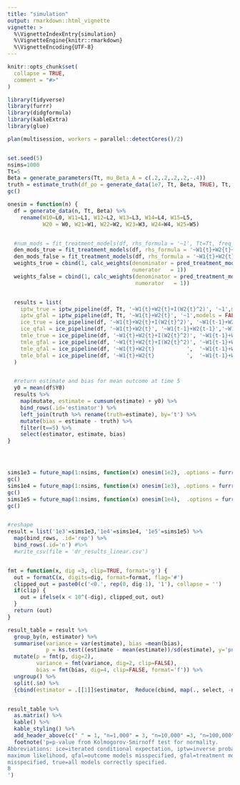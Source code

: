 ```yaml
---
title: "simulation"
output: rmarkdown::html_vignette
vignette: >
  %\VignetteIndexEntry{simulation}
  %\VignetteEngine{knitr::rmarkdown}
  %\VignetteEncoding{UTF-8}
---
```


```r
knitr::opts_chunk$set(
  collapse = TRUE,
  comment = "#>"
)
```

```r
library(tidyverse)
library(furrr)
library(didgformula)
library(kableExtra)
library(glue)

plan(multisession, workers = parallel::detectCores()/2)


set.seed(5)
nsims=1000
Tt=5
Beta = generate_parameters(Tt, mu_Beta_A = c(.2,.2,.2,.2,-.4))
truth = estimate_truth(df_po = generate_data(1e7, Tt, Beta, TRUE), Tt, type = 'levels')
gc()
```


```r

onesim = function(n) {
  df = generate_data(n, Tt, Beta) %>%
    rename(W10=L0, W11=L1, W12=L2, W13=L3, W14=L4, W15=L5,
           W20 = W0, W21=W1, W22=W2, W23=W3, W24=W4, W25=W5)


  #num_mods = fit_treatment_models(df, rhs_formula = '~1', Tt=Tt, freq_w=1)
  den_mods_true = fit_treatment_models(df, rhs_formula = '~W1{t}+W2{t}+I(W2{t}^2)', Tt=Tt, freq_w =1)
  den_mods_false = fit_treatment_models(df, rhs_formula = '~W1{t}+W2{t}', Tt=Tt, freq_w =1)
  weights_true = cbind(1, calc_weights(denominator = pred_treatment_models(df, den_mods_true),
                                       numerator   = 1))
  weights_false = cbind(1, calc_weights(denominator = pred_treatment_models(df, den_mods_false),
                                        numerator   = 1))


  results = list(
    iptw_true = iptw_pipeline(df, Tt, '~W1{t}+W2{t}+I(W2{t}^2)', '~1',models = FALSE),
    iptw_gfal = iptw_pipeline(df, Tt, '~W1{t}+W2{t}', '~1',models = FALSE),
    ice_true = ice_pipeline(df, '~W1{t}+W2{t}+I(W2{t}^2)', '~W1{t-1}+W2{t-1}+I(W2{t-1}^2)','~W1{k}+W2{k}+I(W2{k}^2)',Tt,models = FALSE),
    ice_qfal = ice_pipeline(df, '~W1{t}+W2{t}', '~W1{t-1}+W2{t-1}','~W1{k}+W2{k}',Tt,models = FALSE),
    tmle_true = ice_pipeline(df, '~W1{t}+W2{t}+I(W2{t}^2)', '~W1{t-1}+W2{t-1}+I(W2{t-1}^2)','~W1{k}+W2{k}+I(W2{k}^2)',Tt,models = FALSE, tmle=TRUE, weights=weights_true),
    tmle_gfal = ice_pipeline(df, '~W1{t}+W2{t}+I(W2{t}^2)', '~W1{t-1}+W2{t-1}+I(W2{t-1}^2)','~W1{k}+W2{k}+I(W2{k}^2)',Tt,models = FALSE, tmle=TRUE, weights=weights_false),
    tmle_qfal = ice_pipeline(df, '~W1{t}+W2{t}          ',  '~W1{t-1}+W2{t-1}            ', '~W1{k}+W2{k}          ',Tt,models = FALSE, tmle=TRUE, weights=weights_true),
    tmle_bfal = ice_pipeline(df, '~W1{t}+W2{t}          ',  '~W1{t-1}+W2{t-1}            ', '~W1{k}+W2{k}          ',Tt,models = FALSE, tmle=TRUE, weights=weights_false)
  )


  #return estimate and bias for mean outcome at time 5
  y0 = mean(df$Y0)
  results %>%
    map(mutate, estimate = cumsum(estimate) + y0) %>%
    bind_rows(.id='estimator') %>%
    left_join(truth %>% rename(truth=estimate), by='t') %>%
    mutate(bias = estimate - truth) %>%
    filter(t==5) %>%
    select(estimator, estimate, bias)
}




sims1e3 = future_map(1:nsims, function(x) onesim(1e2), .options = furrr_options(seed=TRUE))
gc()
sims1e4 = future_map(1:nsims, function(x) onesim(1e3), .options = furrr_options(seed=TRUE))
gc()
sims1e5 = future_map(1:nsims, function(x) onesim(1e4),  .options = furrr_options(seed=TRUE))
gc()


#reshape
result = list('1e3'=sims1e3,'1e4'=sims1e4, '1e5'=sims1e5) %>%
  map(bind_rows, .id='rep') %>%
  bind_rows(.id='n') #%>%
  #write_csv(file = 'dr_results_linear.csv')


fmt = function(x, dig =3, clip=TRUE, format='g') {
  out = formatC(x, digits=dig, format=format, flag='#')
  clipped_out = paste0(c('<0.', rep(0, dig-1), '1'), collapse = '')
  if(clip) {
    out = ifelse(x < 10^(-dig), clipped_out, out)
  }
  return (out)
}

result_table = result %>%
  group_by(n, estimator) %>%
  summarise(variance = var(estimate), bias =mean(bias), 
            p = ks.test((estimate - mean(estimate))/sd(estimate), y='pnorm')$p.value) %>%
  mutate(p = fmt(p, dig=2),
         variance = fmt(variance, dig=2, clip=FALSE),
         bias = fmt(bias, dig=4, clip=FALSE, format='f')) %>%
  ungroup() %>%
  split(.$n) %>%
  {cbind(estimator = .[[1]]$estimator,  Reduce(cbind, map(., select, -n:-estimator))) }


result_table %>%
  as.matrix() %>%
  kable() %>%
  kable_styling() %>%
  add_header_above(c(" " = 1, "n=1,000" = 3, "n=10,000" =3, "n=100,000" = 3)) %>%
  footnote('p=p-value from Kolmogorov-Smirnoff test for normality.
Abbreviations: ice=iterated conditional expectation, iptw=inverse probability of treatment weighted, tmle=targeted
maximum likelihood, qfal=outcome models misspecified, gfal=treatment models misspecified, bfal=both sets of models
misspecified, true=all models correctly specified.
8
')





```
